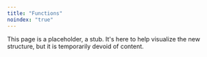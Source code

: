 ```yaml
---
title: "Functions"
noindex: "true"
---
```


This page is a placeholder, a stub. It's here to help visualize the new structure, but it is temporarily devoid of content.

